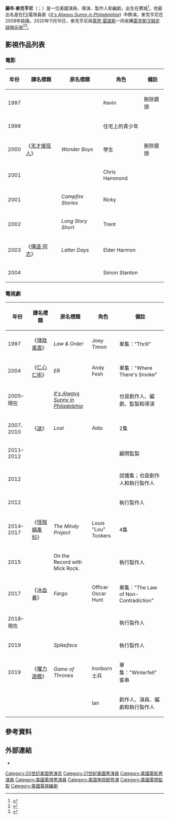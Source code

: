 {{noteTA
|G1=Movie
|G2=TV
}}
{{Infobox person
| name          = 羅布·麥克亨尼<br />Rob McElhenney
| image         = Rob_McElhenney_by_Gage_Skidmore 3.jpg
| caption       = 2013年的麥克亨尼
| birth_name     = Robert McElhenney
| birth_date     = {{birth date and age|1977|04|14}}
| birth_place    = 美國[[賓夕凡尼亞州|賓夕凡尼亞州]][[費城|費城]]
| residence      = 美國[[加州|加州]][[洛杉磯|洛杉磯]]
| occupation    = 演員、導演、製作人、編劇
| yearsactive   = 1997年–現在
| spouse        = {{marriage|[[凱特琳·奧爾森|凱特琳·奧爾森]]|2008}}
| children      = 2名
}}
'''羅布·麥克亨尼'''（{{lang-en|Rob McElhenney}}；{{bd|1977年|4月14日}}）是一位美國演員、導演、製作人和編劇，出生在費城<ref>{{cite web|url=http://greginhollywood.com/its-always-sunny-in-philadelphias-rob-mcelhenney-talks-about-upcoming-gay-marriage-episode-34593|title="It’s Always Sunny in Philadelphia’s" Rob McElhenney talks about upcoming "gay marriage" episode|publisher=''Greg in Holywood'' magazine|date=Aug 7, 2010|accessdate=2016-09-15|archive-date=2018-06-15|archive-url=https://web.archive.org/web/20180615062917/http://greginhollywood.com/its-always-sunny-in-philadelphias-rob-mcelhenney-talks-about-upcoming-gay-marriage-episode-34593|dead-url=no}}</ref>。他最出名是在[[FX_(電視頻道)|FX]]電視喜劇《''[[It's_Always_Sunny_in_Philadelphia|It's Always Sunny in Philadelphia]]''》中飾演{{link-en|Mac (It's Always Sunny in Philadelphia)|Mac (It's Always Sunny in Philadelphia)|Mac}}。麥克亨尼在2008年結婚。2020年11月16日，麥克亨尼與[[萊恩·雷諾斯|萊恩·雷諾斯]]一同收購[[雷克斯汉姆足球俱乐部|雷克斯汉姆足球俱乐部]]<ref>{{cite web |url=https://www.thenonleaguefootballpaper.com/latest-news/31660/done-deal-ryan-reynolds-and-rob-mcelhenney-acquire-wrexham-afc/ |title=DONE DEAL: Ryan Reynolds and Rob McElhenney acquire Wrexham AFC |date=16 November 2020 |accessdate=16 November 2020 |work=[[The_Non-League_Paper|The Non-League Paper]] |archive-date=2020-11-16 |archive-url=https://web.archive.org/web/20201116140059/https://www.thenonleaguefootballpaper.com/latest-news/31660/done-deal-ryan-reynolds-and-rob-mcelhenney-acquire-wrexham-afc/ |dead-url=no }}</ref><ref>{{cite web |url=https://www.bbc.co.uk/sport/football/54956962 |title=Ryan Reynolds and Rob McElhenney: Hollywood stars to take over Wrexham |date=16 November 2020 |accessdate=16 November 2020 |work=[[BBC_Sport|BBC Sport]] |archive-date=2020-11-16 |archive-url=https://web.archive.org/web/20201116074550/https://www.bbc.co.uk/sport/football/54956962 |dead-url=no }}</ref>。

== 影視作品列表 ==
=== 電影 ===
{| class="wikitable sortable"
|-
! 年份
! 譯名標題
! 原名標題
! 角色
! class="unsortable" | 備註
|-
| 1997
| {{n/a}}
| ''{{link-en|The Devil's Own|The Devil's Own}}''
| Kevin
| 刪除鏡頭
|-
| 1998
| {{n/a}}
| ''{{link-en|A Civil Action (film)|A Civil Action (film)|A Civil Action}}''
| 住宅上的青少年
|
|-
| 2000
| 《[[天才接班人|天才接班人]]》
| ''Wonder Boys''
| 學生
| 刪除鏡頭
|-
| 2001
| {{n/a}}
| ''{{link-en|Thirteen Conversations About One Thing|Thirteen Conversations About One Thing}}''
| Chris Hammond
|
|-
| 2001
| {{n/a}}
| ''Campfire Stories''
| Ricky
|
|-
| 2002
| {{n/a}}
| ''Long Story Short''
| Trent
|
|-
| 2003
| 《[[傳道·同志|傳道·同志]]》
| ''Latter Days''
| Elder Harmon
|
|-
| 2004
| {{n/a}}
| ''{{link-en|The Tollbooth|The Tollbooth}}''
| Simon Stanton
|
|}

=== 電視劇 ===
{| class="wikitable sortable"
|-
! 年份
! 譯名標題
! 原名標題
! 角色
! class="unsortable" | 備註
|-
| 1997
| 《[[律政風雲|律政風雲]]》
| ''Law & Order''
| Joey Timon
| 單集："Thrill"
|-
| 2004
| 《[[仁心仁術|仁心仁術]]》
| ''ER''
| Andy Fesh
| 單集："Where There's Smoke"
|-
| 2005–現在
| {{n/a}}
| ''[[It's_Always_Sunny_in_Philadelphia|It's Always Sunny in Philadelphia]]''
| {{link-en|Mac (It's Always Sunny in Philadelphia)|Mac (It's Always Sunny in Philadelphia)|Ronald "Mac" McDonald}}
| 也是創作人、編劇、監製和導演
|-
| 2007、2010
| 《[[迷_(電視劇)|迷]]》
| ''Lost''
| Aldo
| 2集
|-
| 2011–2012
| {{n/a}}
| ''{{link-en|How to Be a Gentleman|How to Be a Gentleman}}''
|
| 顧問監製
|-
| 2012
| {{n/a}}
| ''{{link-en|Living Loaded|Living Loaded}}''
|
| 試播集；也是創作人和執行製作人
|-
| 2012
| {{n/a}}
| ''{{link-en|Unsupervised|Unsupervised}}''
|
| 執行製作人
|-
| 2014–2017
| 《[[怪咖婦產科|怪咖婦產科]]》
| ''The Mindy Project''
| Louis "Lou" Tookers
| 4集
|-
| 2015
| {{n/a}}
| On the Record with Mick Rock.
|
| 執行製作人
|-
| 2017
| 《[[冰血暴_(第三季)|冰血暴]]》
| ''Fargo''
| Officer Oscar Hunt
| 單集："The Law of Non-Contradiction"
|-
| 2018–現在
| {{n/a}}
| ''{{link-en|The Cool Kids (TV series)|The Cool Kids (TV series)|The Cool Kids}}''
|
| 執行製作人
|-
| 2019
| {{n/a}}
| ''Spikeface''
|
| 執行製作人
|-
| 2019
| 《[[權力遊戲_(電視劇)|權力遊戲]]》
| ''Game of Thrones''
| Ironborn士兵
| 單集："Winterfell"<br />客串
|-
| {{TBA}}
| {{n/a}}
| ''{{link-en|Mythic Quest|Mythic Quest}}''
| Ian
| 創作人、演員、編劇和執行製作人
|}

== 參考資料 ==
{{reflist}}

== 外部連結 ==
{{Commons category|Rob McElhenney}}
* {{IMDb name|568390}}
{{Authority control}}

{{DEFAULTSORT:McElhenney, Rob}}
[[Category:20世纪美国男演员|Category:20世纪美国男演员]]
[[Category:21世紀美國男演員|Category:21世紀美國男演員]]
[[Category:美國電影男演員|Category:美國電影男演員]]
[[Category:美國電視男演員|Category:美國電視男演員]]
[[Category:美国电视剧导演|Category:美国电视剧导演]]
[[Category:美國電視監製|Category:美國電視監製]]
[[Category:美國電視編劇|Category:美國電視編劇]]
